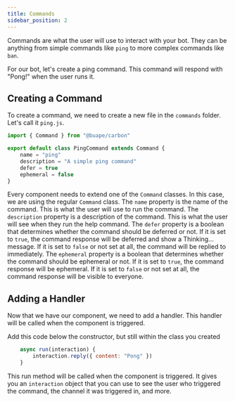 ```yaml
---
title: Commands
sidebar_position: 2
---
```


Commands are what the user will use to interact with your bot. They can be anything from simple commands like `ping` to more complex commands like `ban`.

For our bot, let's create a ping command. This command will respond with "Pong!" when the user runs it.

## Creating a Command

To create a command, we need to create a new file in the `commands` folder. Let's call it `ping.js`.

```js
import { Command } from "@buape/carbon"

export default class PingCommand extends Command {
	name = "ping"
	description = "A simple ping command"
	defer = true
	ephemeral = false
}

```

Every component needs to extend one of the `Command` classes. In this case, we are using the regular `Command` class.
The `name` property is the name of the command. This is what the user will use to run the command.
The `description` property is a description of the command. This is what the user will see when they run the help command.
The `defer` property is a boolean that determines whether the command should be deferred or not. If it is set to `true`, the command response will be deferred and show a Thinking... message. If it is set to `false` or not set at all, the command will be replied to immediately.
The `ephemeral` property is a boolean that determines whether the command should be ephemeral or not. If it is set to `true`, the command response will be ephemeral. If it is set to `false` or not set at all, the command response will be visible to everyone.

## Adding a Handler

Now that we have our component, we need to add a handler. This handler will be called when the component is triggered.

Add this code below the constructor, but still within the class you created

```js
	async run(interaction) {
		interaction.reply({ content: "Pong" })
	}
```

This run method will be called when the component is triggered. It gives you an `interaction` object that you can use to see the user who triggered the command, the channel it was triggered in, and more.


